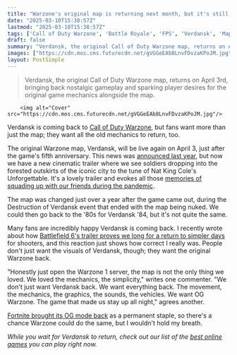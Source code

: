 ```yaml
---
title: "Warzone's original map is returning next month, but it's still not enough: 'We don't just want Verdansk back. We want everything back'"
date: "2025-03-10T15:38:57Z"
lastmod: "2025-03-10T15:38:57Z"
tags: ['Call of Duty Warzone', 'Battle Royale', 'FPS', 'Verdansk', 'Map', 'Gaming Nostalgia']
draft: false
summary: "Verdansk, the original Call of Duty Warzone map, returns on April 3rd, bringing back nostalgic gameplay and sparking player desires for the original game mechanics alongside the map."
images: ["https://cdn.mos.cms.futurecdn.net/gVGGeEAb8LnvFDvzaKPoJM.jpg"]
layout: PostSimple
---
```

> Verdansk, the original Call of Duty Warzone map, returns on April 3rd, bringing back nostalgic gameplay and sparking player desires for the original game mechanics alongside the map.


        <img alt="Cover" src="https://cdn.mos.cms.futurecdn.net/gVGGeEAb8LnvFDvzaKPoJM.jpg"/>
        
Verdansk is coming back to [<u>Call of Duty Warzone</u>](https://www.gamesradar.com/warzone-2-guide/), but fans want more than just the map; they want all the old mechanics to return, too.

The original Warzone map, Verdansk, will be live again on April 3, just after the game's fifth anniversary. This news was [<u>announced last year</u>](https://www.gamesradar.com/games/call-of-duty/4-years-after-it-was-destroyed-call-of-duty-warzones-verdansk-map-will-make-a-comeback-in-2025/), but now we have a new cinematic trailer where we see soldiers dropping into the forested outskirts of the iconic city to the tune of Nat King Cole's Unforgettable. It's a lovely trailer and evokes all those [<u>memories of squading up with our friends during the pandemic</u>](https://www.gamesradar.com/goodbye-to-verdansk-call-of-duty-warzones-world-away-from-lockdown/).

The map was changed just over a year after the game came out, during the Destruction of Verdansk event that ended with the map being nuked. We could then go back to the '80s for Verdansk '84, but it's not quite the same.

Many fans are incredibly happy Verdansk is coming back. I recently wrote about how [<u>Battlefield 6's trailer proves we long for a return to simpler days</u>](https://www.gamesradar.com/games/fps/battlefield-6s-first-teaser-takes-me-back-to-the-days-of-modern-warfare-2-lobbies-and-24-7-metro-matches-proving-we-all-crave-a-return-to-shooters-simpler-times/) for shooters, and this reaction just shows how correct I really was. People don't just want the visuals of Verdansk, though; they want the original Warzone back.

"Honestly just open the Warzone 1 server, the map is not the only thing we loved. We loved the mechanics, the simplicity," writes one commenter. "We don't just want Verdansk back. We want everything back. The movement, the mechanics, the graphics, the sounds, the vehicles. We want OG Warzone. The game that made us stay up all night," agrees another.

[<u>Fortnite brought its OG mode back</u>](https://www.gamesradar.com/games/fortnite/fortnites-permanent-og-mode-will-preserve-some-of-the-rough-edges-from-the-classic-battle-royale-era-but-certain-quality-of-life-improvements-have-also-made-the-cut/) as a permanent staple, so there's a chance Warzone could do the same, but I wouldn't hold my breath.

*While you wait for Verdansk to return, check out our list of the *[<u><em>best online games</em></u>](https://www.gamesradar.com/best-online-games/#:~:text=There%20are%20fun%20games%20for,potential%20to%20ruin%20friendship%20groups.)* you can play right now.*
        